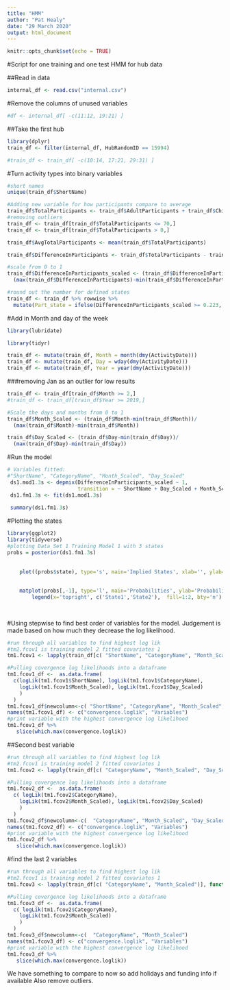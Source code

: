 ```yaml
---
title: "HMM"
author: "Pat Healy"
date: "29 March 2020"
output: html_document
---
```


```r
knitr::opts_chunk$set(echo = TRUE)
```

#Script for one training and one test HMM for hub data

##Read in data


```r
internal_df <- read.csv("internal.csv")
```
#Remove the columns of unused variables
```r
#df <- internal_df[ -c(11:12, 19:21) ]
```
##Take the first hub
```r
library(dplyr)
train_df <- filter(internal_df, HubRandomID == 15994)
```

```r
#train_df <- train_df[ -c(10:14, 17:21, 29:31) ]
```

#Turn activity types into binary variables
```r
#short names
unique(train_df$ShortName)
```
```r
#Adding new variable for how participants compare to average
train_df$TotalParticipants <- train_df$AdultParticipants + train_df$ChildParticipants
#removing outliers
train_df <- train_df[train_df$TotalParticipants <= 70,]
train_df <- train_df[train_df$TotalParticipants > 0,]
```
```r
train_df$AvgTotalParticipants <- mean(train_df$TotalParticipants)
```
```r
train_df$DifferenceInParticipants <- train_df$TotalParticipants - train_df$AvgTotalParticipants 
```


```r
#scale from 0 to 1
train_df$DifferenceInParticipants_scaled <- (train_df$DifferenceInParticipants-min(train_df$DifferenceInParticipants))/
  (max(train_df$DifferenceInParticipants)-min(train_df$DifferenceInParticipants))
```

```r
#round out the number for defined states
train_df <- train_df %>% rowwise %>%
  mutate(Part_state = ifelse(DifferenceInParticipants_scaled >= 0.223, 1,0))   #ifelse(DifferenceInParticipants_scaled <= 0.33, -1, 0)))
```



#Add in Month and day of the week
```r
library(lubridate)

library(tidyr)

train_df <- mutate(train_df, Month = month(dmy(ActivityDate)))
train_df <- mutate(train_df, Day = wday(dmy(ActivityDate)))
train_df <- mutate(train_df, Year = year(dmy(ActivityDate)))
```
###removing Jan as an outlier for low results

```r
train_df <- train_df[train_df$Month >= 2,]
#train_df <- train_df[train_df$Year >= 2019,]
```



```r
#Scale the days and months from 0 to 1
train_df$Month_Scaled <- (train_df$Month-min(train_df$Month))/
  (max(train_df$Month)-min(train_df$Month))

train_df$Day_Scaled <- (train_df$Day-min(train_df$Day))/
  (max(train_df$Day)-min(train_df$Day))
```



#Run the model
```r
# Variables fitted:
#"ShortName", "CategoryName", "Month_Scaled", "Day_Scaled"
 ds1.mod1.3s <- depmix(DifferenceInParticipants_scaled ~ 1,  
                       transition = ~ ShortName + Day_Scaled + Month_Scaled + CategoryName , data = train_df, nstates = 2, family=multinomial("identity"))
 ds1.fm1.3s <- fit(ds1.mod1.3s)
 
 summary(ds1.fm1.3s)
```


#Plotting the states
```r
library(ggplot2)
library(tidyverse)
#plotting Data Set 1 Training Model 1 with 3 states
probs = posterior(ds1.fm1.3s)
	
	
 	plot((probs$state), type='s', main='Implied States', xlab='', ylab='State')
 	
 
	matplot(probs[,-1], type='l', main='Probabilities', ylab='Probability')
		legend(x='topright', c('State1','State2'),  fill=1:2, bty='n')
		
		

```

#Using stepwise to find best order of variables for the model. Judgement is made based on how much they decrease the log likelihood. 

```r
#run through all variables to find highest log lik
#tm2.fcov1 is training model 2 fitted covariates 1
tm1.fcov1 <- lapply(train_df[c( "ShortName", "CategoryName", "Month_Scaled", "Day_Scaled" )], function(w) fit((depmix(DifferenceInParticipants_scaled ~ 1, data = train_df, transition = ~ w, nstates = 3, family=multinomial("identity"))), verbose = FALSE, emc=em.control(rand=TRUE)))
```

```r
#Pulling covergence log likelihoods into a dataframe
tm1.fcov1_df <-  as.data.frame(
  c(logLik(tm1.fcov1$ShortName), logLik(tm1.fcov1$CategoryName),
    logLik(tm1.fcov1$Month_Scaled), logLik(tm1.fcov1$Day_Scaled)
    )
  )
tm1.fcov1_df$newcolumn<-c( "ShortName", "CategoryName", "Month_Scaled", "Day_Scaled")
names(tm1.fcov1_df) <- c("convergence.loglik", "Variables")
#print variable with the highest convergence log likelihood
tm1.fcov1_df %>% 
   slice(which.max(convergence.loglik))
```
##Second best variable
```r
#run through all variables to find highest log lik
#tm2.fcov1 is training model 2 fitted covariates 1
tm1.fcov2 <- lapply(train_df[c( "CategoryName", "Month_Scaled", "Day_Scaled" )], function(w) fit((depmix(DifferenceInParticipants_scaled ~ 1, data = train_df, transition = ~ w, nstates = 3, family=multinomial("identity"))), verbose = FALSE, emc=em.control(rand=TRUE)))
```

```r
#Pulling covergence log likelihoods into a dataframe
tm1.fcov2_df <-  as.data.frame(
  c( logLik(tm1.fcov2$CategoryName),
    logLik(tm1.fcov2$Month_Scaled), logLik(tm1.fcov2$Day_Scaled)
    )
  )
tm1.fcov2_df$newcolumn<-c(  "CategoryName", "Month_Scaled", "Day_Scaled")
names(tm1.fcov2_df) <- c("convergence.loglik", "Variables")
#print variable with the highest convergence log likelihood
tm1.fcov2_df %>% 
   slice(which.max(convergence.loglik))
```

#find the last 2 variables

```r
#run through all variables to find highest log lik
#tm2.fcov1 is training model 2 fitted covariates 1
tm1.fcov3 <- lapply(train_df[c( "CategoryName", "Month_Scaled")], function(w) fit((depmix(DifferenceInParticipants_scaled ~ 1, data = train_df, transition = ~ w, nstates = 3, family=multinomial("identity"))), verbose = FALSE, emc=em.control(rand=TRUE)))
```

```r
#Pulling covergence log likelihoods into a dataframe
tm1.fcov3_df <-  as.data.frame(
  c( logLik(tm1.fcov2$CategoryName),
    logLik(tm1.fcov2$Month_Scaled)
    )
  )
tm1.fcov3_df$newcolumn<-c(  "CategoryName", "Month_Scaled")
names(tm1.fcov3_df) <- c("convergence.loglik", "Variables")
#print variable with the highest convergence log likelihood
tm1.fcov3_df %>% 
   slice(which.max(convergence.loglik))
```







We have something to compare to now so add holidays and funding info if available
Also remove outliers.




